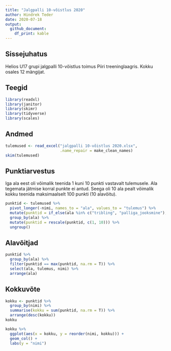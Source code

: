 ```yaml
---
title: "Jalgpalli 10-võistlus 2020"
author: Hindrek Teder
date: 2020-07-18
output:
  github_document:
    df_print: kable
---
```


## Sissejuhatus
Helios U17 grupi jalgpalli 10-võistlus toimus Piiri treeninglaagris. Kokku osales 12 mängijat.

## Teegid
```r
library(readxl)
library(janitor)
library(skimr)
library(tidyverse)
library(scales)
```


## Andmed
```r
tulemused <- read_excel("jalgpalli 10-võistlus 2020.xlsx",
                        .name_repair = make_clean_names)
skim(tulemused)
```

## Punktiarvestus
Iga ala eest oli võimalik teenida 1 kuni 10 punkti vastavalt tulemusele. Ala tegemata jätmise korral punkte ei antud. Seega oli 10 ala pealt võimalik kokku teenida maksimaalselt 100 punkti (10 alavõitu).
```r
punktid <- tulemused %>% 
  pivot_longer(-nimi, names_to = "ala", values_to = "tulemus") %>% 
  mutate(punktid = if_else(ala %in% c("tribling", "palliga_jooksmine"), -tulemus, tulemus)) %>% 
  group_by(ala) %>% 
  mutate(punktid = rescale(punktid, c(1, 10))) %>% 
  ungroup()
```

## Alavõitjad
```r
punktid %>% 
  group_by(ala) %>% 
  filter(punktid == max(punktid, na.rm = T)) %>% 
  select(ala, tulemus, nimi) %>% 
  arrange(ala)
```

## Kokkuvõte
```r
kokku <- punktid %>% 
  group_by(nimi) %>% 
  summarise(kokku = sum(punktid, na.rm = T)) %>% 
  arrange(desc(kokku))
kokku
```

```r
kokku %>% 
  ggplot(aes(x = kokku, y = reorder(nimi, kokku))) +
  geom_col() +
  labs(y = "nimi")
```
